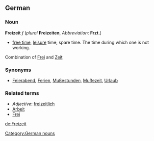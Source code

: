 ==German==
===Noun===
'''Freizeit''' ''f'' (''plural'' '''Freizeiten''', ''Abbreviation'': '''Frzt.''')
*[[free time]], [[leisure]] time, spare time. The time during which one is not working. <br>
Combination of [[Frei]] and [[Zeit]]

===Synonyms===
*[[Feierabend]], [[Ferien]], [[Mußestunden]], [[Mußezeit]], [[Urlaub]]

===Related terms===
* ''Adjective'': [[freizeitlich]]
*[[Arbeit]]
*[[Frei]]

{{de-decl-noun|Freizeit|Freizeiten|Freizeit|Freizeiten|Freizeit|Freizeiten|Freizeit|Freizeiten}}

[[Category:German nouns]]

[[de:Freizeit]]